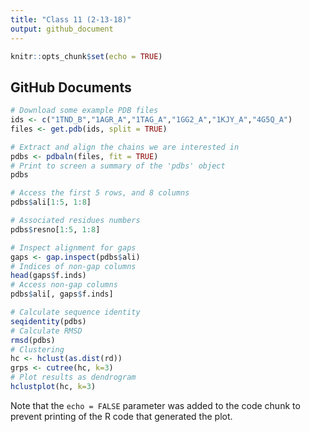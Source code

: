 ```yaml
---
title: "Class 11 (2-13-18)"
output: github_document
---
```


```r
knitr::opts_chunk$set(echo = TRUE)
```

## GitHub Documents

```r
# Download some example PDB files
ids <- c("1TND_B","1AGR_A","1TAG_A","1GG2_A","1KJY_A","4G5Q_A")
files <- get.pdb(ids, split = TRUE)
```

```r
# Extract and align the chains we are interested in
pdbs <- pdbaln(files, fit = TRUE)
# Print to screen a summary of the 'pdbs' object
pdbs
```

```r
# Access the first 5 rows, and 8 columns
pdbs$ali[1:5, 1:8]
```

```r
# Associated residues numbers
pdbs$resno[1:5, 1:8]
```

```r
# Inspect alignment for gaps
gaps <- gap.inspect(pdbs$ali)
# Indices of non-gap columns
head(gaps$f.inds)
# Access non-gap columns
pdbs$ali[, gaps$f.inds]
```

```r
# Calculate sequence identity
seqidentity(pdbs)
# Calculate RMSD
rmsd(pdbs)
# Clustering
hc <- hclust(as.dist(rd))
grps <- cutree(hc, k=3)
# Plot results as dendrogram
hclustplot(hc, k=3)
```


Note that the `echo = FALSE` parameter was added to the code chunk to prevent printing of the R code that generated the plot.
